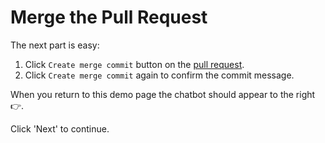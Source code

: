# Merge the Pull Request

The next part is easy:

1. Click `Create merge commit` button on the [pull request](http://localhost:3001/flipt/features/pulls/1).
2. Click `Create merge commit` again to confirm the commit message.

When you return to this demo page the chatbot should appear to the right 👉.

Click 'Next' to continue.
